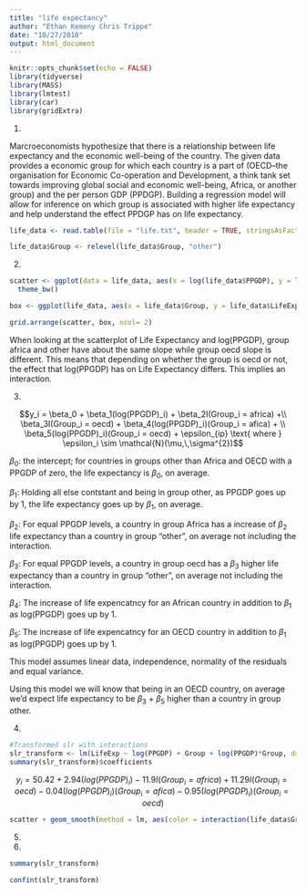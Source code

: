 ```yaml
---
title: "life expectancy"
author: "Ethan Kemeny Chris Trippe"
date: "10/27/2018"
output: html_document
---
```


```r
knitr::opts_chunk$set(echo = FALSE)
library(tidyverse)
library(MASS)
library(lmtest)
library(car)
library(gridExtra)
```

1.

Marcroeconomists hypothesize that there is a relationship between life expectancy and the economic well-being  of the country. The given data provides a economic group for which each country is a part of (OECD--the organisation for Economic Co-operation and Development, a think tank set towards improving global social and economic well-being, Africa, or another group) and the per person GDP (PPDGP). Building a regression model will allow for inference on which group is associated with higher life expectancy and help understand the effect PPDGP has on life expectancy.

```r

life_data <- read.table(file = "life.txt", header = TRUE, stringsAsFactors = TRUE)

life_data$Group <- relevel(life_data$Group, "other")
```

2.

```r
scatter <- ggplot(data = life_data, aes(x = log(life_data$PPGDP), y = life_data$LifeExp, group = interaction(life_data$Group))) + geom_point(aes(color = interaction(life_data$Group))) + xlab("log(PPGDP)") + ylab("Life Expectancy") + labs(color = "Group")+ scale_color_manual(values=c("Purple", "Red", "Blue")) +
  theme_bw()

box <- ggplot(life_data, aes(x = life_data$Group, y = life_data$LifeExp)) + geom_boxplot() +  ylab("Life Expectancy") + xlab("Group") + theme_bw() 

grid.arrange(scatter, box, ncol= 2)
```


When looking at the scatterplot of Life Expectancy and log(PPGDP), group africa and other have about the same slope while group oecd slope is different. This means that depending on whether the group is oecd or not, the effect that log(PPGDP) has on Life Expectancy differs. This implies an interaction.

3.

$$y_i = \beta_0 + \beta_1(log(PPGDP)_i) + \beta_2I(Group_i = africa) +\\ \beta_3I(Group_i = oecd) + \beta_4(log(PPGDP)_i)(Group_i = afica) + \\ \beta_5(log(PPGDP)_i)(Group_i = oecd) + \epsilon_{ip} \text{ where } \epsilon_i \sim \mathcal{N}(\mu,\,\sigma^{2})$$

$\beta_0$: the intercept; for countries in groups other than Africa and OECD with a PPGDP of zero, the life expectancy is $\beta_0$, on average.

$\beta_1$: Holding all else contstant and being in group other, as PPGDP goes up by 1, the life expectancy goes up by $\beta_1$, on average.

$\beta_2$: For equal PPGDP levels, a country in group Africa has a increase of $\beta_2$ life expectancy than a country in group "other", on average not including the interaction. 

$\beta_3$: For equal PPGDP levels, a country in group oecd has a $\beta_3$ higher life expectancy than a country in group "other", on average not including the interaction. 

$\beta_4$: The increase of life expencatncy for an African country in addition to $\beta_1$ as log(PPGDP) goes up by 1.

$\beta_5$: The increase of life expencatncy for an OECD country in addition to $\beta_1$ as log(PPGDP) goes up by 1.

This model assumes linear data, independence, normality of the residuals and equal variance.

Using this model we will know that being in an OECD country, on average we'd expect life expectancy to be $\beta_3$ + $\beta_5$ higher than a country in group other.  


4. 
```r
#Transformed slr with interactions
slr_transform <- lm(LifeExp ~ log(PPGDP) + Group + log(PPGDP)*Group, data = life_data)
summary(slr_transform)$coefficients
```

$$y_i = 50.42 + 2.94(log(PPGDP)_i) - 11.9I(Group_i = africa) + 11.29I(Group_i = oecd) - 0.04(log(PPGDP)_i)(Group_i = afica) - 0.95(log(PPGDP)_i)(Group_i = oecd)$$

```r
scatter + geom_smooth(method = lm, aes(color = interaction(life_data$Group)), se = FALSE)
```

5. 



6.

```r
summary(slr_transform)
```

```r
confint(slr_transform)
```

